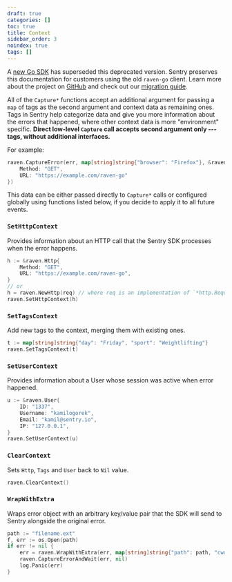 ```yaml
---
draft: true
categories: []
toc: true
title: Context
sidebar_order: 3
noindex: true
tags: []
---
```


<Alert level="warning" title="Deprecation Warning">

A [new Go SDK](/platforms/go/) has superseded this deprecated version. Sentry preserves this documentation for customers using the old `raven-go` client. Learn more about the project on [GitHub](https://github.com/getsentry/sentry-go) and check out our [migration guide](/platforms/go/migration/).

</Alert>

All of the `Capture*` functions accept an additional argument for passing a `map` of tags as the second argument and context data as remaining ones.
Tags in Sentry help categorize data and give you more information about the errors that happened, where other context data is more "environment" specific.
**Direct low-level `Capture` call accepts second argument only --- tags, without additional interfaces.**

For example:

```go
raven.CaptureError(err, map[string]string{"browser": "Firefox"}, &raven.Http{
    Method: "GET",
    URL: "https://example.com/raven-go"
})
```

This data can be either passed directly to `Capture*` calls or configured globally using functions listed below, if you decide to apply it to all future events.

### `SetHttpContext`

Provides information about an HTTP call that the Sentry SDK processes when the error happens.

```go
h := &raven.Http{
    Method: "GET",
    URL: "https://example.com/raven-go",
}
// or
h = raven.NewHttp(req) // where req is an implementation of `*http.Request` interface
raven.SetHttpContext(h)
```

### `SetTagsContext`

Add new tags to the context, merging them with existing ones.

```go
t := map[string]string{"day": "Friday", "sport": "Weightlifting"}
raven.SetTagsContext(t)
```

### `SetUserContext`

Provides information about a User whose session was active when error happened.

```go
u := &raven.User{
    ID: "1337",
    Username: "kamilogorek",
    Email: "kamil@sentry.io",
    IP: "127.0.0.1",
}
raven.SetUserContext(u)
```

### `ClearContext`

Sets `Http`, `Tags` and `User` back to `Nil` value.

```go
raven.ClearContext()
```

### `WrapWithExtra`

Wraps error object with an arbitrary key/value pair that the SDK will send to Sentry alongside the original error.

```go
path := "filename.ext"
f, err := os.Open(path)
if err != nil {
    err = raven.WrapWithExtra(err, map[string]string{"path": path, "cwd": os.Getwd()}
    raven.CaptureErrorAndWait(err, nil)
    log.Panic(err)
}
```
